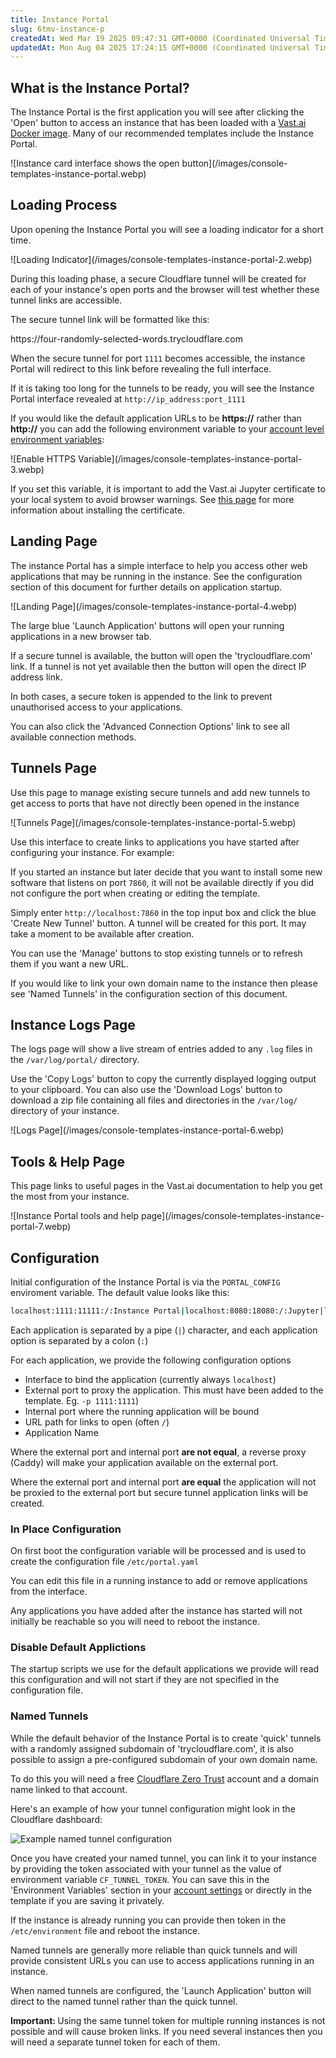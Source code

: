 ```yaml
---
title: Instance Portal
slug: 6tmv-instance-p
createdAt: Wed Mar 19 2025 09:47:31 GMT+0000 (Coordinated Universal Time)
updatedAt: Mon Aug 04 2025 17:24:15 GMT+0000 (Coordinated Universal Time)
---
```


## What is the Instance Portal?

The Instance Portal is the first application you will see after clicking the 'Open' button to access an instance that has been loaded with a [Vast.ai Docker image](https://github.com/vast-ai/base-image/). Many of our recommended templates include the Instance Portal.

<Frame caption="Instance card interface shows the open button">
![Instance card interface shows the open button](/images/console-templates-instance-portal.webp)
</Frame>

## Loading Process

Upon opening the Instance Portal you will see a loading indicator for a short time.&#x20;



<Frame caption="Loading Indicator">
![Loading Indicator](/images/console-templates-instance-portal-2.webp)
</Frame>

During this loading phase, a secure Cloudflare tunnel will be created for each of your instance's open ports and the browser will test whether these tunnel links are accessible.

The secure tunnel link will be formatted like this:

https\://four-randomly-selected-words.trycloudflare.com

When the secure tunnel for port `1111` becomes accessible, the instance Portal will redirect to this link before revealing the full interface.

If it is taking too long for the tunnels to be ready, you will see the Instance Portal interface revealed at `http://ip_address:port_1111`

If you would like the default application URLs to be **https\://** rather than **http\://** you can add the following environment variable to your [account level environment variables](https://cloud.vast.ai/account/):



<Frame caption="Enable HTTPS Variable">
![Enable HTTPS Variable](/images/console-templates-instance-portal-3.webp)
</Frame>



If you set this variable, it is important to add the Vast.ai Jupyter certificate  to your local system to avoid browser warnings.  See [this page](https://docs.vast.ai/instances/jupyter#1SmCz) for more information about installing the certificate.

## Landing Page

The instance Portal has a simple interface to help you access other web applications that may be running in the instance. See the configuration section of this document for further details on application startup.



<Frame caption="Landing Page">
![Landing Page](/images/console-templates-instance-portal-4.webp)
</Frame>

The large blue 'Launch Application' buttons will open your running applications in a new browser tab. &#x20;

If a secure tunnel is available, the button will open the 'trycloudflare.com' link.  If a tunnel is not yet available then the button will open the direct IP address link.

In both cases, a secure token is appended to the link to prevent unauthorised access to your applications.

You can also click the 'Advanced Connection Options' link to see all available connection methods.

## Tunnels Page

Use this page to manage existing secure tunnels and add new tunnels to get access to ports that have not directly been opened in the instance



<Frame caption="Tunnels Page">
![Tunnels Page](/images/console-templates-instance-portal-5.webp)
</Frame>

Use this interface to create links to applications you have started after configuring your instance. For example:

If you started an instance but later decide that you want to install some new software that listens on port `7860`, it will not be available directly if you did not configure the port when creating or editing the template.

Simply enter `http://localhost:7860` in the top input box and click the blue 'Create New Tunnel' button.  A tunnel will be created for this port. It may take a moment to be available after creation.&#x20;

You can use the 'Manage' buttons to stop existing tunnels or to refresh them if you want a new URL.

If you would like to link your own domain name to the instance then please see 'Named Tunnels' in the configuration section of this document.

## Instance Logs Page

The logs page will show a live stream of entries added to any `.log` files in the `/var/log/portal/` directory.



Use the 'Copy Logs' button to copy the currently displayed logging output to your clipboard.  You can also use the 'Download Logs' button to download a zip file containing all files and directories in the `/var/log/` directory of your instance.



<Frame caption="Instance Portal logs interface">
![Logs Page](/images/console-templates-instance-portal-6.webp)
</Frame>

## Tools & Help Page

This page links to useful pages in the Vast.ai documentation to help you get the most from your instance.



<Frame caption="Instance Portal tools and help page">
![Instance Portal tools and help page](/images/console-templates-instance-portal-7.webp)
</Frame>

## Configuration

Initial configuration of the Instance Portal is via the `PORTAL_CONFIG` enviroment variable.  The default value looks like this:

```bash Bash
localhost:1111:11111:/:Instance Portal|localhost:8080:18080:/:Jupyter|localhost:8080:8080:/terminals/1:Jupyter Terminal|localhost:8384:18384:/:Syncthing|localhost:6006:16006:/:Tensorboard
```

Each application is separated by a pipe (`|`) character, and each application option is separated by a colon (`:`)&#x20;

For each application, we provide the following configuration options

- Interface to bind the application (currently always `localhost`)
- External port to proxy the application. This must have been added to the template. Eg. `-p 1111:1111`)
- Internal port where the running application will be bound
- URL path for links to open (often `/`)
- Application Name

Where the external port and internal port **are not equal**, a reverse proxy (Caddy) will make your application available on the external port.

Where the external port and internal port **are equal** the application will not be proxied to the external port but secure tunnel application links will be created.

### In Place Configuration

On first boot the configuration variable will be processed and is used to create the configuration file `/etc/portal.yaml`

You can edit this file in a running instance to add or remove applications from the interface.

Any applications you have added after the instance has started will not initially be reachable so you will need to reboot the instance.

### Disable Default Applictions

The startup scripts we use for the default applications we provide will read this configuration and will not start if they are not specified in the configuration file.

### Named Tunnels

While the default behavior of the Instance Portal is to create 'quick' tunnels with a randomly assigned subdomain of 'trycloudflare.com', it is also possible to assign a pre-configured subdomain of your own domain name.

To do this you will need a free [Cloudflare Zero Trust](https://developers.cloudflare.com/cloudflare-one/connections/connect-networks/) account and a domain name linked to that account.

Here's an example of how your tunnel configuration might look in the Cloudflare dashboard:

![Example named tunnel configuration](/images/console-templates-instance-portal-8.webp)

Once you have created your named tunnel, you can link it to your instance by providing the token associated with your tunnel as the value of environment variable `CF_TUNNEL_TOKEN`. You can save this in the 'Environment Variables' section in your [account settings](https://cloud.vast.ai/account/) or directly in the template if you are saving it privately.

If the instance is already running you can provide then token in the `/etc/environment` file and reboot the instance.

Named tunnels are generally more reliable than quick tunnels and will provide consistent URLs you can use to access applications running in an instance.

When named tunnels are configured, the 'Launch Application' button will direct to the named tunnel rather than the quick tunnel.

**Important:&#x20;**&#x55;sing the same tunnel token for multiple running instances is not possible and will cause broken links.  If you need several instances then you will need a separate tunnel token for each of them.
